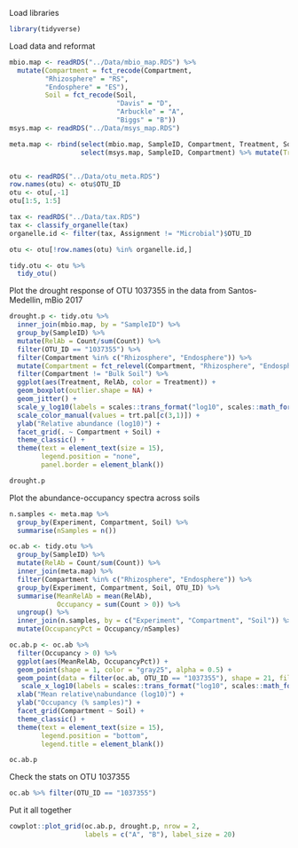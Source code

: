 Load libraries
```r
library(tidyverse)
```

Load data and reformat
```r
mbio.map <- readRDS("../Data/mbio_map.RDS") %>% 
  mutate(Compartment = fct_recode(Compartment,
         "Rhizosphere" = "RS",
         "Endosphere" = "ES"),
         Soil = fct_recode(Soil,
                           "Davis" = "D",
                           "Arbuckle" = "A",
                           "Biggs" = "B")) 
msys.map <- readRDS("../Data/msys_map.RDS")

meta.map <- rbind(select(mbio.map, SampleID, Compartment, Treatment, Soil) %>% mutate(Experiment = "mBio"),
                  select(msys.map, SampleID, Compartment) %>% mutate(Treatment = "WC", Soil = "Arkansas", Experiment = "mSys"))


otu <- readRDS("../Data/otu_meta.RDS")
row.names(otu) <- otu$OTU_ID 
otu <- otu[,-1]
otu[1:5, 1:5]

tax <- readRDS("../Data/tax.RDS")
tax <- classify_organelle(tax)
organelle.id <- filter(tax, Assignment != "Microbial")$OTU_ID

otu <- otu[!row.names(otu) %in% organelle.id,]

tidy.otu <- otu %>% 
  tidy_otu()
```

Plot the drought response of OTU 1037355 in the data from Santos-Medellin, mBio 2017
```r
drought.p <- tidy.otu %>% 
  inner_join(mbio.map, by = "SampleID") %>% 
  group_by(SampleID) %>% 
  mutate(RelAb = Count/sum(Count)) %>% 
  filter(OTU_ID == "1037355") %>% 
  filter(Compartment %in% c("Rhizosphere", "Endosphere")) %>% 
  mutate(Compartment = fct_relevel(Compartment, "Rhizosphere", "Endosphere")) %>% 
  filter(Compartment != "Bulk Soil") %>% 
  ggplot(aes(Treatment, RelAb, color = Treatment)) +
  geom_boxplot(outlier.shape = NA) +
  geom_jitter() +
  scale_y_log10(labels = scales::trans_format("log10", scales::math_format(10^.x))) +
  scale_color_manual(values = trt.pal[c(3,1)]) +
  ylab("Relative abundance (log10)") +
  facet_grid(. ~ Compartment + Soil) +
  theme_classic() +
  theme(text = element_text(size = 15),
        legend.position = "none",
        panel.border = element_blank())

drought.p
```

Plot the abundance-occupancy spectra across soils
```r
n.samples <- meta.map %>% 
  group_by(Experiment, Compartment, Soil) %>% 
  summarise(nSamples = n())

oc.ab <- tidy.otu %>% 
  group_by(SampleID) %>% 
  mutate(RelAb = Count/sum(Count)) %>% 
  inner_join(meta.map) %>% 
  filter(Compartment %in% c("Rhizosphere", "Endosphere")) %>% 
  group_by(Experiment, Compartment, Soil, OTU_ID) %>% 
  summarise(MeanRelAb = mean(RelAb),
            Occupancy = sum(Count > 0)) %>% 
  ungroup() %>% 
  inner_join(n.samples, by = c("Experiment", "Compartment", "Soil")) %>% 
  mutate(OccupancyPct = Occupancy/nSamples)

oc.ab.p <- oc.ab %>% 
  filter(Occupancy > 0) %>% 
  ggplot(aes(MeanRelAb, OccupancyPct)) +
  geom_point(shape = 1, color = "gray25", alpha = 0.5) +
  geom_point(data = filter(oc.ab, OTU_ID == "1037355"), shape = 21, fill = phy.pal[3], color = "black", size = 3, stroke = 1) +
   scale_x_log10(labels = scales::trans_format("log10", scales::math_format(10^.x))) +
  xlab("Mean relative\nabundance (log10)") +
  ylab("Occupancy (% samples)") +
  facet_grid(Compartment ~ Soil) +
  theme_classic() +
  theme(text = element_text(size = 15), 
        legend.position = "bottom",
        legend.title = element_blank())

oc.ab.p
```
Check the stats on OTU 1037355    
```r
oc.ab %>% filter(OTU_ID == "1037355")
```

Put it all together
```r
cowplot::plot_grid(oc.ab.p, drought.p, nrow = 2,
                   labels = c("A", "B"), label_size = 20)
```

